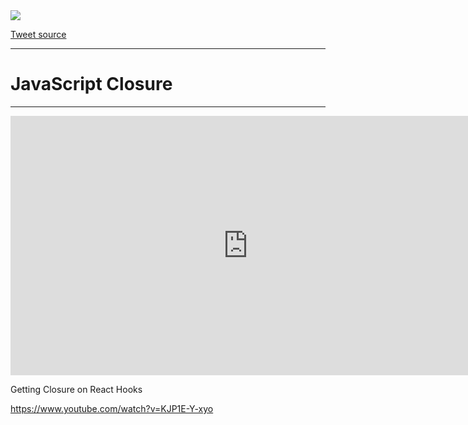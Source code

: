 <img src="img/jsClosure01.jpg" />

[Tweet source](https://twitter.com/markdalgleish/status/1095025468367990784)

---

# JavaScript Closure

---

<iframe width="760" height="415" src="https://www.youtube.com/embed/KJP1E-Y-xyo" frameborder="0" allow="accelerometer; autoplay; encrypted-media; gyroscope; picture-in-picture" allowfullscreen></iframe>

Getting Closure on React Hooks

https://www.youtube.com/watch?v=KJP1E-Y-xyo
